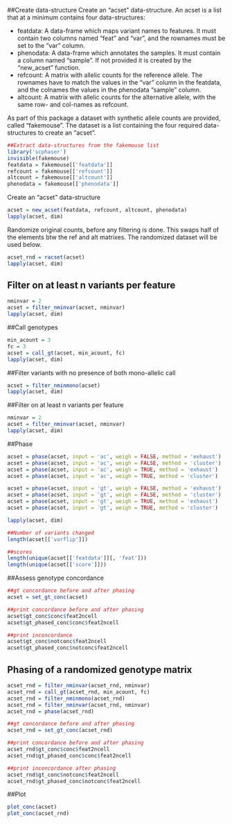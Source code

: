 ##Create data-structure
Create an "acset" data-structure. An acset is a list that at a minimum contains four data-structures:

- featdata: A data-frame which maps variant names to features. It must contain two columns named "feat" and "var", and the rownames must be set to the "var" column.
- phenodata: A data-frame which annotates the samples. It must contain a column named "sample". If not provided it is created by the "new_acset" function.
- refcount: A matrix with allelic counts for the reference allele. The rownames have to match the values in the "var" column in the featdata, and the colnames the values in the phenodata "sample" column.
- altcount: A matrix with allelic counts for the alternative allele, with the same row- and col-names as refcount.

As part of this package a dataset with synthetic allele counts are provided, called "fakemouse". The dataset is a list containing the four required data-structures to create an "acset".

```r
##Extract data-structures from the fakemouse list
library('scphaser')
invisible(fakemouse)
featdata = fakemouse[['featdata']]
refcount = fakemouse[['refcount']]
altcount = fakemouse[['altcount']]
phenodata = fakemouse[['phenodata']]
```

Create an "acset" data-structure

```r
acset = new_acset(featdata, refcount, altcount, phenodata)
lapply(acset, dim)
```

Randomize original counts, before any filtering is done. This swaps half of the elements btw the ref and alt matrixes. The randomized dataset will be used below.

```r
acset_rnd = racset(acset)
lapply(acset, dim)
```

## Filter on at least n variants per feature

```r
nminvar = 2
acset = filter_nminvar(acset, nminvar)
lapply(acset, dim)
```

##Call genotypes

```r
min_acount = 3
fc = 3
acset = call_gt(acset, min_acount, fc)
lapply(acset, dim)
```

##Filter variants with no presence of both mono-allelic call

```r
acset = filter_nminmono(acset)
lapply(acset, dim)
```

##Filter on at least n variants per feature

```r
nminvar = 2
acset = filter_nminvar(acset, nminvar)
lapply(acset, dim)
```

##Phase

```r
acset = phase(acset, input = 'ac', weigh = FALSE, method = 'exhaust')
acset = phase(acset, input = 'ac', weigh = FALSE, method = 'cluster')
acset = phase(acset, input = 'ac', weigh = TRUE, method = 'exhaust')
acset = phase(acset, input = 'ac', weigh = TRUE, method = 'cluster')

acset = phase(acset, input = 'gt', weigh = FALSE, method = 'exhaust')
acset = phase(acset, input = 'gt', weigh = FALSE, method = 'cluster')
acset = phase(acset, input = 'gt', weigh = TRUE, method = 'exhaust')
acset = phase(acset, input = 'gt', weigh = TRUE, method = 'cluster')

lapply(acset, dim)

##Number of variants changed
length(acset[['varflip']])

##scores
length(unique(acset[['featdata']][, 'feat']))
length(unique(acset[['score']]))
```

##Assess genotype concordance

```r
##gt concordance before and after phasing
acset = set_gt_conc(acset)

##print concordance before and after phasing
acset$gt_conc$conc$feat2ncell
acset$gt_phased_conc$conc$feat2ncell

##print inconcordance
acset$gt_conc$notconc$feat2ncell
acset$gt_phased_conc$notconc$feat2ncell
```

## Phasing of a randomized genotype matrix

```r
acset_rnd = filter_nminvar(acset_rnd, nminvar)
acset_rnd = call_gt(acset_rnd, min_acount, fc)
acset_rnd = filter_nminmono(acset_rnd)
acset_rnd = filter_nminvar(acset_rnd, nminvar)
acset_rnd = phase(acset_rnd)

##gt concordance before and after phasing
acset_rnd = set_gt_conc(acset_rnd)    

##print concordance before and after phasing
acset_rnd$gt_conc$conc$feat2ncell
acset_rnd$gt_phased_conc$conc$feat2ncell

##print inconcordance after phasing
acset_rnd$gt_conc$notconc$feat2ncell
acset_rnd$gt_phased_conc$notconc$feat2ncell
```

##Plot

```r
plot_conc(acset)
plot_conc(acset_rnd)
```

